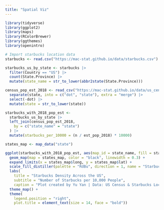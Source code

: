```yaml
---
title: "Spatial Viz"
---
```


```r
library(tidyverse)
library(ggplot2)
library(maps)
library(RColorBrewer)
library(ggthemes)
library(openintro)
```

```r
# Import starbucks location data
starbucks <- read.csv("https://mac-stat.github.io/data/starbucks.csv")
```

```r
starbucks_us_by_state <- starbucks |>
  filter(Country == "US") |>
  count(State.Province) |>
  mutate(state_name = str_to_lower(abbr2state(State.Province)))
```

```r
census_pop_est_2018 <- read_csv("https://mac-stat.github.io/data/us_census_2018_state_pop_est.csv") |>
  separate(state, into = c("dot", "state"), extra = "merge") |>
  select(-dot) |>
  mutate(state = str_to_lower(state))

starbucks_with_2018_pop_est <-
  starbucks_us_by_state |>
  left_join(census_pop_est_2018,
    by = c("state_name" = "state")
  ) |>
  mutate(starbucks_per_10000 = (n / est_pop_2018) * 10000)
```

```r
states_map <- map_data("state")
```

```r
ggplot(starbucks_with_2018_pop_est, aes(map_id = state_name, fill = starbucks_per_10000)) +
  geom_map(map = states_map, color = "black", linewidth = 0.3) + 
  expand_limits(x = states_map$long, y = states_map$lat) +
  scale_fill_distiller(palette = "RdBu", direction = 1, name = "Starbucks per 10k") +  
  labs(
    title = "Starbucks Density Across the US",
    subtitle = "Number of Starbucks per 10,000 People",
    caption = "Plot created by Yu Yan | Data: US Census & Starbucks Locations") +
  theme_map() + 
  theme(
    legend.position = "right",
    plot.title = element_text(size = 14, face = "bold"))
```
